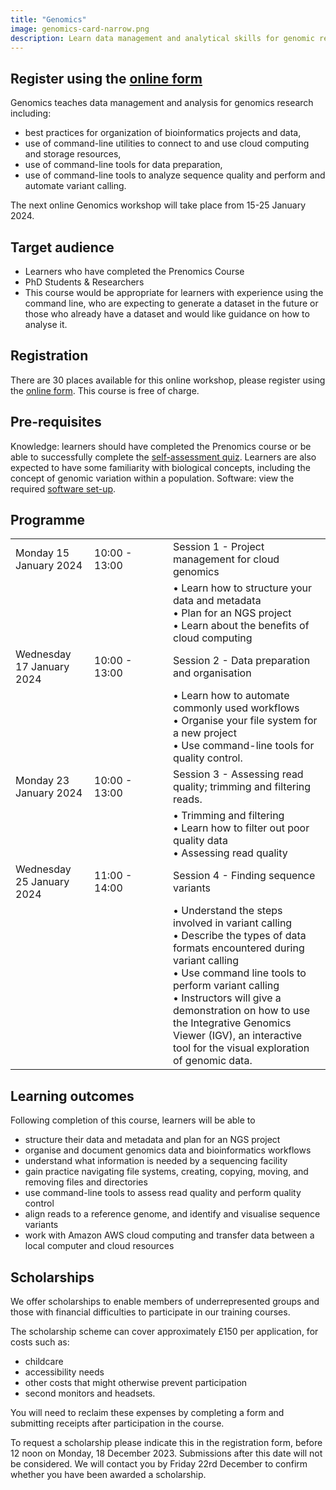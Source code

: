 ```yaml
---
title: "Genomics"
image: genomics-card-narrow.png
description: Learn data management and analytical skills for genomic research
---
```


::: {.callout-note appearance="tip"}

# Register using the [online form](https://forms.gle/Jwf4Hg1Kk6UKwbRo9)

:::

Genomics teaches data management and analysis for genomics research including:

- best practices for organization of bioinformatics projects and data, 
- use of command-line utilities to connect to and use cloud computing and storage resources, 
- use of command-line tools for data preparation, 
- use of command-line tools to analyze sequence quality and perform and automate variant calling.

The next online Genomics workshop will take place from 15-25 January 2024.

## Target audience 
- Learners who have completed the Prenomics Course 
- PhD Students & Researchers
- This course would be appropriate for learners with experience using the command line, who are expecting to generate a dataset in the future or those who already have a dataset and would like guidance on how to analyse it. 

## Registration
There are 30 places available for this online workshop, please register using the [online form](https://forms.gle/Jwf4Hg1Kk6UKwbRo9). This course is free of charge. 

## Pre-requisites 
Knowledge: learners should have completed the Prenomics course or be able to successfully complete the [self-assessment quiz](https://shiny.york.ac.uk/er13/prenomics-quiz/). 
Learners are also expected to have some familiarity with biological concepts, including the concept of genomic variation within a population. 
Software: view the required [software set-up](https://cloud-span.github.io/00genomics/setup).

## Programme 

|                     |               |                                                                |
|------------------|------------------|------------------------------------|
| Monday 15 January 2024 | 10:00 - 13:00 | Session 1 - Project management for cloud genomics  |
|                       |               | • Learn how to structure your data and metadata <br> •  Plan for an NGS project <br> •  Learn about the benefits of cloud computing |
| Wednesday 17 January 2024  | 10:00 - 13:00 | Session 2 - Data preparation and organisation               |
|                       |               |  • Learn how to automate commonly used workflows <br> • Organise your file system for a new project  <br> • Use command-line tools for quality control.|
| Monday 23 January 2024 | 10:00 - 13:00 | Session 3 - Assessing read quality; trimming and filtering reads.|
|                       |               | • Trimming and filtering <br> • Learn how to filter out poor quality data <br> • Assessing read quality |
| Wednesday 25 January 2024 | 11:00 - 14:00 | Session 4 - Finding sequence variants                         |
|                       |               | • Understand the steps involved in variant calling <br> • Describe the types of data formats encountered during variant calling <br> • Use command line tools to perform variant calling <br> • Instructors will give a demonstration on how to use the Integrative Genomics Viewer (IGV), an interactive tool for the visual exploration of genomic data. |

## Learning outcomes 
Following completion of this course, learners will be able to

- structure their data and metadata and plan for an NGS project
- organise and document genomics data and bioinformatics workflows
- understand what information is needed by a sequencing facility 
- gain practice navigating file systems, creating, copying, moving, and removing files and directories
- use command-line tools to assess read quality and perform quality control
- align reads to a reference genome, and identify and visualise sequence variants
- work with Amazon AWS cloud computing and transfer data between a local computer and cloud resources

## Scholarships 
We offer scholarships to enable members of underrepresented groups and those with financial difficulties to participate in our training courses. 

The scholarship scheme can cover approximately £150 per application, for costs such as:

- childcare
- accessibility needs
- other costs that might otherwise prevent participation
- second monitors and headsets.

You will need to reclaim these expenses by completing a form and submitting receipts after participation in the course. 

To request a scholarship please indicate this in the registration form, before 12 noon on Monday, 18 December 2023. Submissions after this date will not be considered.
We will contact you by Friday 22rd December to confirm whether you have been awarded a scholarship.


